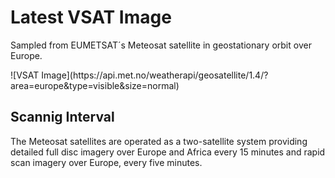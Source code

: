 
# Latest VSAT Image

Sampled from EUMETSAT´s Meteosat satellite in geostationary orbit over Europe.

<Bleed>
  ![VSAT
  Image](https://api.met.no/weatherapi/geosatellite/1.4/?area=europe&type=visible&size=normal)
</Bleed>

## Scannig Interval

The Meteosat satellites are operated as a two-satellite system providing detailed full disc imagery over Europe
and Africa every 15 minutes and rapid scan imagery over Europe, every five minutes.
